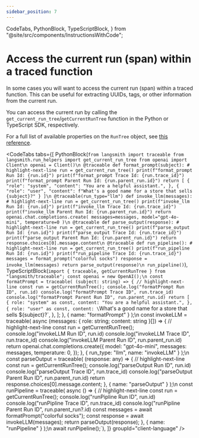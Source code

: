 ```yaml
---
sidebar_position: 7
---
```


  CodeTabs,
  PythonBlock,
  TypeScriptBlock,
} from "@site/src/components/InstructionsWithCode";

# Access the current run (span) within a traced function

In some cases you will want to access the current run (span) within a traced function. This can be useful for extracting UUIDs, tags, or other information from the current run.

You can access the current run by calling the `get_current_run_tree`/`getCurrentRunTree` function in the Python or TypeScript SDK, respectively.

For a full list of available properties on the `RunTree` object, see [this reference](/reference/data_formats/run_data_format).

<CodeTabs
  tabs={[
    PythonBlock(`from langsmith import traceable
from langsmith.run_helpers import get_current_run_tree
from openai import Client\n
openai = Client()\n
@traceable
def format_prompt(subject):
    # highlight-next-line
    run = get_current_run_tree()
    print(f"format_prompt Run Id: {run.id}")
    print(f"format_prompt Trace Id: {run.trace_id}")
    print(f"format_prompt Parent Run Id: {run.parent_run.id}")
    return [
        {
            "role": "system",
            "content": "You are a helpful assistant.",
        },
        {
            "role": "user",
            "content": f"What's a good name for a store that sells {subject}?"
        }
    ]\n
@traceable(run_type="llm")
def invoke_llm(messages):
    # highlight-next-line
    run = get_current_run_tree()
    print(f"invoke_llm Run Id: {run.id}")
    print(f"invoke_llm Trace Id: {run.trace_id}")
    print(f"invoke_llm Parent Run Id: {run.parent_run.id}")
    return openai.chat.completions.create(
        messages=messages, model="gpt-4o-mini", temperature=0
    )\n
@traceable
def parse_output(response):
    # highlight-next-line
    run = get_current_run_tree()
    print(f"parse_output Run Id: {run.id}")
    print(f"parse_output Trace Id: {run.trace_id}")
    print(f"parse_output Parent Run Id: {run.parent_run.id}")
    return response.choices[0].message.content\n
@traceable
def run_pipeline():
    # highlight-next-line
    run = get_current_run_tree()
    print(f"run_pipeline Run Id: {run.id}")
    print(f"run_pipeline Trace Id: {run.trace_id}")
    messages = format_prompt("colorful socks")
    response = invoke_llm(messages)
    return parse_output(response)\n
run_pipeline()`),
    TypeScriptBlock(`import { traceable, getCurrentRunTree } from "langsmith/traceable";
const openai = new OpenAI();\n
const formatPrompt = traceable(
  (subject: string) => {
    // highlight-next-line
    const run = getCurrentRunTree();
    console.log("formatPrompt Run ID", run.id)
    console.log("formatPrompt Trace ID", run.trace_id)
    console.log("formatPrompt Parent Run ID", run.parent_run.id)
    return [
      {
        role: "system" as const,
        content: "You are a helpful assistant.",
      },
      {
        role: "user" as const,
        content: \`What's a good name for a store that sells \${subject}?\`,
      },
    ];
  },
  { name: "formatPrompt" }
);\n
const invokeLLM = traceable(
    async (messages: { role: string; content: string }[]) => {
        // highlight-next-line
        const run = getCurrentRunTree();
        console.log("invokeLLM Run ID", run.id)
        console.log("invokeLLM Trace ID", run.trace_id)
        console.log("invokeLLM Parent Run ID", run.parent_run.id)
        return openai.chat.completions.create({
            model: "gpt-4o-mini",
            messages: messages,
            temperature: 0,
        });
    },
    { run_type: "llm", name: "invokeLLM" }
);\n
const parseOutput = traceable(
    (response: any) => {
        // highlight-next-line
        const run = getCurrentRunTree();
        console.log("parseOutput Run ID", run.id)
        console.log("parseOutput Trace ID", run.trace_id)
        console.log("parseOutput Parent Run ID", run.parent_run.id)
        return response.choices[0].message.content;
    },
    { name: "parseOutput" }
);\n
const runPipeline = traceable(
    async () => {
        // highlight-next-line
        const run = getCurrentRunTree();
        console.log("runPipline Run ID", run.id)
        console.log("runPipline Trace ID", run.trace_id)
        console.log("runPipline Parent Run ID", run.parent_run?.id)
        const messages = await formatPrompt("colorful socks");
        const response = await invokeLLM(messages);
        return parseOutput(response);
    },
    { name: "runPipeline" }
);\n
await runPipeline();`),
  ]}
  groupId="client-language"
/>
